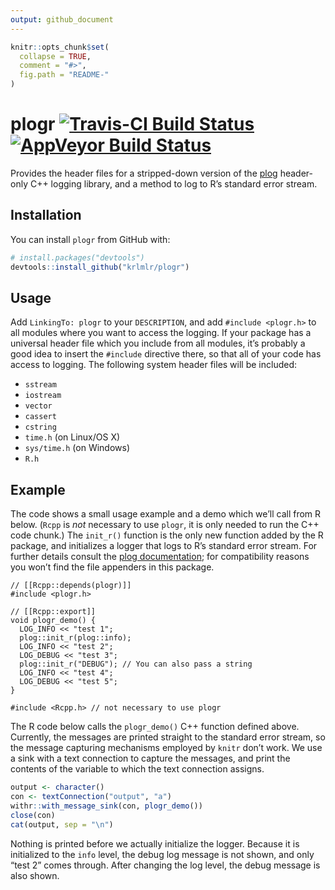 ```yaml
---
output: github_document
---
```


<!-- README.md is generated from README.Rmd. Please edit that file -->

```r
knitr::opts_chunk$set(
  collapse = TRUE,
  comment = "#>",
  fig.path = "README-"
)
```

# plogr [![Travis-CI Build Status](https://travis-ci.org/krlmlr/plogr.svg?branch=master)](https://travis-ci.org/krlmlr/plogr) [![AppVeyor Build Status](https://ci.appveyor.com/api/projects/status/github/krlmlr/plogr?branch=master&svg=true)](https://ci.appveyor.com/project/krlmlr/plogr)



Provides the header files for a stripped-down version of the [plog](https://github.com/SergiusTheBest/plog) header-only C++ logging library, and a method to log to R's standard error stream.


## Installation

You can install `plogr` from GitHub with:

```r
# install.packages("devtools")
devtools::install_github("krlmlr/plogr")
```

## Usage

Add `LinkingTo: plogr` to your `DESCRIPTION`, and add `#include <plogr.h>` to all modules where you want to access the logging.
If your package has a universal header file which you include from all modules, it's probably a good idea to insert the `#include` directive there, so that all of your code has access to logging.
The following system header files will be included:

- `sstream`
- `iostream`
- `vector`
- `cassert`
- `cstring`
- `time.h` (on Linux/OS X)
- `sys/time.h` (on Windows)
- `R.h`


## Example

The code shows a small usage example and a demo which we'll call from R below.
(`Rcpp` is *not* necessary to use `plogr`, it is only needed to run the C++ code chunk.)
The `init_r()` function is the only new function added by the R package, and initializes a logger that logs to R's standard error stream.
For further details consult the [plog documentation](https://github.com/SergiusTheBest/plog#readme); for compatibility reasons you won't find the file appenders in this package.

```Rcpp
// [[Rcpp::depends(plogr)]]
#include <plogr.h>

// [[Rcpp::export]]
void plogr_demo() {
  LOG_INFO << "test 1";
  plog::init_r(plog::info);
  LOG_INFO << "test 2";
  LOG_DEBUG << "test 3";
  plog::init_r("DEBUG"); // You can also pass a string
  LOG_INFO << "test 4";
  LOG_DEBUG << "test 5";
}

#include <Rcpp.h> // not necessary to use plogr
```

The R code below calls the `plogr_demo()` C++ function defined above.
Currently, the messages are printed straight to the standard error stream, so the message capturing mechanisms employed by `knitr` don't work.
We use a sink with a text connection to capture the messages, and print the contents of the variable to which the text connection assigns.


```r
output <- character()
con <- textConnection("output", "a")
withr::with_message_sink(con, plogr_demo())
close(con)
cat(output, sep = "\n")
```

Nothing is printed before we actually initialize the logger.
Because it is initialized to the `info` level, the debug log message is not shown, and only "test 2" comes through.
After changing the log level, the debug message is also shown.
